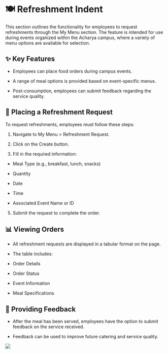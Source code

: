 # 🍽️ Refreshment Indent

This section outlines the functionality for employees to request refreshments through the My Menu section. The feature is intended for use during events organized within the Acharya campus, where a variety of menu options are available for selection.

## ✨ Key Features

*   Employees can place food orders during campus events.  
      
    
*   A range of meal options is provided based on event-specific menus.  
      
    
*   Post-consumption, employees can submit feedback regarding the service quality.  
      
    

## 📝 Placing a Refreshment Request

To request refreshments, employees must follow these steps:

1.  Navigate to My Menu > Refreshment Request.  
      
    
2.  Click on the Create button.  
      
    
3.  Fill in the required information:  
      
    

*   Meal Type (e.g., breakfast, lunch, snacks)  
      
    
*   Quantity  
      
    
*   Date  
      
    
*   Time  
      
    
*   Associated Event Name or ID  
      
    

5.  Submit the request to complete the order.  
      
    

## 📊 Viewing Orders

*   All refreshment requests are displayed in a tabular format on the page.  
      
    
*   The table includes:  
      
    

*   Order Details  
      
    
*   Order Status  
      
    
*   Event Information  
      
    
*   Meal Specifications  
      
    

## 💬 Providing Feedback

*   After the meal has been served, employees have the option to submit feedback on the service received.  
      
    
*   Feedback can be used to improve future catering and service quality.
    

![](https://lh7-rt.googleusercontent.com/docsz/AD_4nXfhe5F-tig3fuubjokUtTkY-NQph_sTeNzDSmDFReQuiwlaojaSoPT5ihE59ZJMkAG0EvSV9faoPSy56B8aBEYXTKFSXvPYuAyZzGsG6kJJppD-ZsSRVnXFsfJ4jmh-FBs4l354?key=GVeUZmIBavNuEOelKaN3aQ)  
